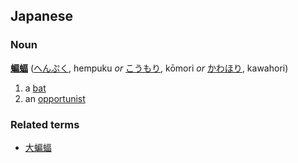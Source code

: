==Japanese==
===Noun===
'''[[蝙]][[蝠]]''' ([[へんぷく]], hempuku ''or'' [[こうもり]], kōmori ''or'' [[かわほり]], kawahori)

#a [[bat]]
#an [[opportunist]]

===Related terms===
*[[大蝙蝠]]